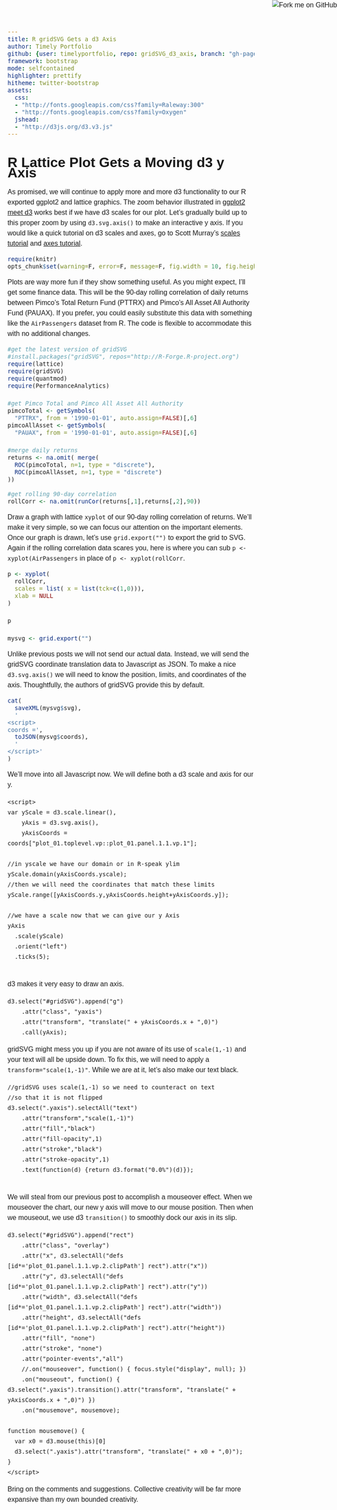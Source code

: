```yaml
---
title: R gridSVG Gets a d3 Axis
author: Timely Portfolio
github: {user: timelyportfolio, repo: gridSVG_d3_axis, branch: "gh-pages"}
framework: bootstrap
mode: selfcontained
highlighter: prettify
hitheme: twitter-bootstrap
assets:
  css:
  - "http://fonts.googleapis.com/css?family=Raleway:300"
  - "http://fonts.googleapis.com/css?family=Oxygen"
  jshead:
  - "http://d3js.org/d3.v3.js"
---
```

  
<style>
body{
  font-family: 'Oxygen', sans-serif;
  font-size: 16px;
  line-height: 24px;
}

h1,h2,h3,h4 {
font-family: 'Raleway', sans-serif;
}

.container { width: 900px; }

h3 {
background-color: #D4DAEC;
  text-indent: 100px; 
}

h4 {
text-indent: 100px;
}
</style>
  
<a href="https://github.com/timelyportfolio/gridSVG_d3_line"><img style="position: absolute; top: 0; right: 0; border: 0;" src="https://s3.amazonaws.com/github/ribbons/forkme_right_darkblue_121621.png" alt="Fork me on GitHub"></a>

# R Lattice Plot Gets a Moving d3 y Axis

As promised, we will continue to apply more and more d3 functionality to our R exported ggplot2 and lattice graphics.  The zoom behavior illustrated in [ggplot2 meet d3](http://timelyportfolio.blogspot.com/2013/08/ggplot2-meet-d3.html) works best if we have d3 scales for our plot.  Let's gradually build up to this proper zoom by using `d3.svg.axis()` to make an interactive y axis.  If you would like a quick tutorial on d3 scales and axes, go to Scott Murray's [scales tutorial](http://alignedleft.com/tutorials/d3/scales/) and [axes tutorial](http://alignedleft.com/tutorials/d3/axes/).


```r
require(knitr)
opts_chunk$set(warning=F, error=F, message=F, fig.width = 10, fig.height = 6, results='asis', cache = F, tidy = F)
```

Plots are way more fun if they show something useful.  As you might expect, I'll get some finance data.  This will be the 90-day rolling correlation of daily returns between Pimco's Total Return Fund (PTTRX) and Pimco's All Asset All Authority Fund (PAUAX).  If you prefer, you could easily substitute this data with something like the `AirPassengers` dataset from R.  The code is flexible to accommodate this with no additional changes.

```r
#get the latest version of gridSVG
#install.packages("gridSVG", repos="http://R-Forge.R-project.org")
require(lattice)
require(gridSVG)
require(quantmod)
require(PerformanceAnalytics)

#get Pimco Total and Pimco All Asset All Authority
pimcoTotal <- getSymbols(
  "PTTRX", from = '1990-01-01', auto.assign=FALSE)[,6]
pimcoAllAsset <- getSymbols(
  "PAUAX", from = '1990-01-01', auto.assign=FALSE)[,6]

#merge daily returns
returns <- na.omit( merge(
  ROC(pimcoTotal, n=1, type = "discrete"),
  ROC(pimcoAllAsset, n=1, type = "discrete")
))
                    
#get rolling 90-day correlation
rollCorr <- na.omit(runCor(returns[,1],returns[,2],90))
```

Draw a graph with lattice `xyplot` of our 90-day rolling correlation of returns.  We'll make it very simple, so we can focus our attention on the important elements.  Once our graph is drawn, let's use `grid.export("")` to export the grid to SVG.  Again if the rolling correlation data scares you, here is where you can sub `p <- xyplot(AirPassengers` in place of `p <- xyplot(rollCorr`.

```r
p <- xyplot(
  rollCorr,
  scales = list( x = list(tck=c(1,0))),
  xlab = NULL
)

p

mysvg <- grid.export("")
```

Unlike previous posts we will not send our actual data.  Instead, we will send the gridSVG coordinate translation data to Javascript as JSON.  To make a nice `d3.svg.axis()` we will need to know the position, limits, and coordinates of the axis.  Thoughtfully, the authors of gridSVG provide this by default.

```r
cat(
  saveXML(mysvg$svg),
  '
<script>
coords =',
  toJSON(mysvg$coords),
  '
</script>'
)
```

We'll move into all Javascript now.  We will define both a d3 scale and axis for our y.

```
<script>
var yScale = d3.scale.linear(),
    yAxis = d3.svg.axis(),  
    yAxisCoords = coords["plot_01.toplevel.vp::plot_01.panel.1.1.vp.1"];

//in yscale we have our domain or in R-speak ylim
yScale.domain(yAxisCoords.yscale);
//then we will need the coordinates that match these limits
yScale.range([yAxisCoords.y,yAxisCoords.height+yAxisCoords.y]);

//we have a scale now that we can give our y Axis
yAxis
  .scale(yScale)
  .orient("left")
  .ticks(5);
  
```

d3 makes it very easy to draw an axis.

```
d3.select("#gridSVG").append("g")
    .attr("class", "yaxis")
    .attr("transform", "translate(" + yAxisCoords.x + ",0)")
    .call(yAxis);
```

gridSVG might mess you up if you are not aware of its use of `scale(1,-1)` and your text will all be upside down.  To fix this, we will need to apply a `transform="scale(1,-1)"`.  While we are at it, let's also make our text black.

```
//gridSVG uses scale(1,-1) so we need to counteract on text
//so that it is not flipped
d3.select(".yaxis").selectAll("text")
    .attr("transform","scale(1,-1)")
    .attr("fill","black")
    .attr("fill-opacity",1)
    .attr("stroke","black")
    .attr("stroke-opacity",1)
    .text(function(d) {return d3.format("0.0%")(d)});
   
```

We will steal from our previous post to accomplish a mouseover effect.  When we mouseover the chart, our new y axis will move to our mouse position.  Then when we mouseout, we use d3 `transition()` to smoothly dock our axis in its slip.

```
d3.select("#gridSVG").append("rect")
    .attr("class", "overlay")
    .attr("x", d3.selectAll("defs [id*='plot_01.panel.1.1.vp.2.clipPath'] rect").attr("x"))
    .attr("y", d3.selectAll("defs [id*='plot_01.panel.1.1.vp.2.clipPath'] rect").attr("y"))
    .attr("width", d3.selectAll("defs [id*='plot_01.panel.1.1.vp.2.clipPath'] rect").attr("width"))
    .attr("height", d3.selectAll("defs [id*='plot_01.panel.1.1.vp.2.clipPath'] rect").attr("height"))
    .attr("fill", "none")
    .attr("stroke", "none")
    .attr("pointer-events","all")
    //.on("mouseover", function() { focus.style("display", null); })
    .on("mouseout", function() { d3.select(".yaxis").transition().attr("transform", "translate(" + yAxisCoords.x + ",0)") })
    .on("mousemove", mousemove);
    
function mousemove() {
  var x0 = d3.mouse(this)[0]
  d3.select(".yaxis").attr("transform", "translate(" + x0 + ",0)");
}
</script>
```

<script>
d3.select("svg").append("text")
    .text("try me | I have special powers")
    .attr("y", 20)

var yScale = d3.scale.linear(),
    yAxis = d3.svg.axis(),  
    yAxisCoords = coords["plot_01.toplevel.vp::plot_01.panel.1.1.vp.1"];

//in yscale we have our domain or in R-speak ylim
yScale.domain(yAxisCoords.yscale);
//then we will need the coordinates that match these limits
yScale.range([yAxisCoords.y,yAxisCoords.height+yAxisCoords.y]);

//we have a scale now that we can give our y Axis
yAxis
  .scale(yScale)
  .orient("left")
  .ticks(5);

d3.select("#gridSVG").append("g")
    .attr("class", "yaxis")
    .attr("transform", "translate(" + yAxisCoords.x + ",0)")
    .call(yAxis);

//gridSVG uses scale(1,-1) so we need to counteract on text
//so that it is not flipped
d3.select(".yaxis").selectAll("text")
    .attr("transform","scale(1,-1)")
    .attr("fill","black")
    .attr("fill-opacity",1)
    .attr("stroke","black")
    .attr("stroke-opacity",1)
    .text(function(d) {return d3.format("0.0%")(d)});
    
d3.select("#gridSVG").append("rect")
    .attr("class", "overlay")
    .attr("x", d3.selectAll("defs [id*='plot_01.panel.1.1.vp.2.clipPath'] rect").attr("x"))
    .attr("y", d3.selectAll("defs [id*='plot_01.panel.1.1.vp.2.clipPath'] rect").attr("y"))
    .attr("width", d3.selectAll("defs [id*='plot_01.panel.1.1.vp.2.clipPath'] rect").attr("width"))
    .attr("height", d3.selectAll("defs [id*='plot_01.panel.1.1.vp.2.clipPath'] rect").attr("height"))
    .attr("fill", "none")
    .attr("stroke", "none")
    .attr("pointer-events","all")
    //.on("mouseover", function() { focus.style("display", null); })
    .on("mouseout", function() { d3.select(".yaxis").transition().attr("transform", "translate(" + yAxisCoords.x + ",0)") })
    .on("mousemove", mousemove);
    
function mousemove() {
  var x0 = d3.mouse(this)[0]
  d3.select(".yaxis").attr("transform", "translate(" + x0 + ",0)");
}
</script>

Bring on the comments and suggestions.  Collective creativity will be far more expansive than my own bounded creativity.